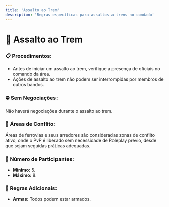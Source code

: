 ```yaml
---
title: 'Assalto ao Trem'
description: 'Regras específicas para assaltos a trens no condado'
---
```


# 🚂 Assalto ao Trem

### 📋 Procedimentos:
- Antes de iniciar um assalto ao trem, verifique a presença de oficiais no comando da área.
- Ações de assalto ao trem não podem ser interrompidas por membros de outros bandos.

### ⛔ Sem Negociações:
Não haverá negociações durante o assalto ao trem.

### 🌟 Áreas de Conflito:
Áreas de ferrovias e seus arredores são consideradas zonas de conflito ativo, onde o PvP é liberado sem necessidade de Roleplay prévio, desde que sejam seguidas práticas adequadas.

### 👥 Número de Participantes:
- **Mínimo:** 5.
- **Máximo:** 8.

### 💼 Regras Adicionais:
- **Armas:** Todos podem estar armados.